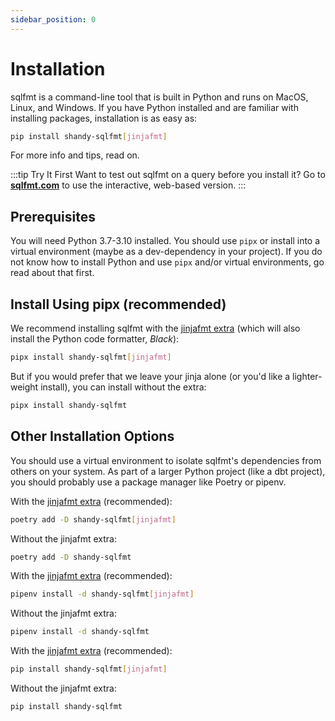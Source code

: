```yaml
---
sidebar_position: 0
---
```



# Installation

sqlfmt is a command-line tool that is built in Python and runs on MacOS, Linux, and Windows.
If you have Python installed and are familiar with installing packages, installation is as
easy as:

```bash
pip install shandy-sqlfmt[jinjafmt]
```

For more info and tips, read on.

:::tip Try It First
Want to test out sqlfmt on a query before you install it? Go to [**sqlfmt.com**](https://sqlfmt.com) to use the interactive, web-based version.
:::

## Prerequisites
You will need Python 3.7-3.10 installed. You should use `pipx` or install into a virtual environment (maybe as a dev-dependency in your project). If you do not know how to install Python and use `pipx` and/or virtual environments, go read about that first.

## Install Using pipx (recommended)

We recommend installing sqlfmt with the [jinjafmt extra](./formatting-jinja.md) (which will also install the Python code formatter, _Black_):

```bash
pipx install shandy-sqlfmt[jinjafmt]
```

But if you would prefer that we leave your jinja alone (or you'd like a lighter-weight install), you can install without the extra:
```bash
pipx install shandy-sqlfmt
```


## Other Installation Options

You should use a virtual environment to isolate sqlfmt's dependencies from others on your system. As part of a larger Python project (like a dbt project), you should probably use a package manager like Poetry or pipenv.

<Tabs>
<TabItem value="poetry" label="Poetry" default>

With the [jinjafmt extra](./formatting-jinja.md) (recommended):

```bash
poetry add -D shandy-sqlfmt[jinjafmt]
```

Without the jinjafmt extra:

```bash
poetry add -D shandy-sqlfmt
```

</TabItem>
<TabItem value="pipenv" label="pipenv" default>

With the [jinjafmt extra](./formatting-jinja.md) (recommended):

```bash
pipenv install -d shandy-sqlfmt[jinjafmt]
```

Without the jinjafmt extra:

```bash
pipenv install -d shandy-sqlfmt
```

</TabItem>
<TabItem value="pip" label="pip" default>

With the [jinjafmt extra](./formatting-jinja.md) (recommended):

```bash
pip install shandy-sqlfmt[jinjafmt]
```

Without the jinjafmt extra:

```bash
pip install shandy-sqlfmt
```

</TabItem>
</Tabs>
